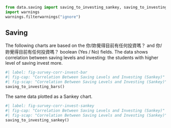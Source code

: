 ```python
from data.saving import saving_to_investing_sankey, saving_to_investing_bars
import warnings
warnings.filterwarnings("ignore")
```

## Saving

The following charts are based on the 你/妳覺得目前有任何投資嗎？ and 你/妳覺得目前有任何投資嗎？ boolean (Yes / No) fields. The data shows correlation between saving levels and investing: the students with higher level of saving invest more. 

```python
#| label: fig-survey-corr-invest-bar
#| fig-cap: "Correlation Between Saving Levels and Investing (Sankey)"
#| fig-scap: "Correlation Between Saving Levels and Investing (Sankey)"
saving_to_investing_bars()
```

The same data plotted as a Sankey chart.

```python
#| label: fig-survey-corr-invest-sankey
#| fig-cap: "Correlation Between Saving Levels and Investing (Sankey)"
#| fig-scap: "Correlation Between Saving Levels and Investing (Sankey)"
saving_to_investing_sankey()
```

